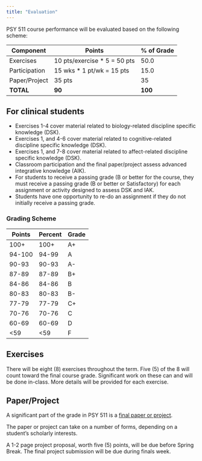 ```yaml
---
title: "Evaluation"
---
```


PSY 511 course performance will be evaluated based on the following scheme:

| Component           | Points                      | % of Grade |
|---------------------|------------------------------|-------|
| Exercises           | 10 pts/exercise * 5 = 50 pts | 50.0    |
| Participation       | 15 wks * 1 pt/wk = 15 pts    | 15.0    |
| Paper/Project       | 35 pts                       | 35    |
| **TOTAL**           | **90**                       | **100** |

::: {.callout-note}
## For clinical students

- Exercises 1-4 cover material related to biology-related discipline specific knowledge (DSK). 
- Exercises 1, and 4-6 cover material related to cognitive-related discipline specific knowledge (DSK).
- Exercises 1, and 7-8 cover material related to affect-related discipline specific knowledge (DSK).
- Classroom participation and the final paper/project assess advanced integrative knowledge (AIK).
- For students to receive a passing grade (B or better for the course, they must receive a passing grade (B or better or Satisfactory) for each assignment or activity designed to assess DSK and IAK.
- Students have one opportunity to re-do an assignment if they do not initially receive a passing grade.
:::

### Grading Scheme

| Points  | Percent | Grade |
|---------|---------|-------|
| 100+    | 100+    | A+    |
| 94-100  | 94-99   | A     |
| 90-93   | 90-93   | A-    |
| 87-89   | 87-89   | B+    |
| 84-86   | 84-86   | B     |
| 80-83   | 80-83   | B-    |
| 77-79   | 77-79   | C+    |
| 70-76   | 70-76   | C     |
| 60-69   | 60-69   | D     |
| <59     | <59     | F     |

## Exercises

There will be eight (8) exercises throughout the term.
Five (5) of the 8 will count toward the final course grade.
Significant work on these can and will be done in-class.
More details will be provided for each exercise.

## Paper/Project

A significant part of the grade in PSY 511 is a [final paper or project](resources/final-project.qmd).

The paper or project can take on a number of forms, depending on a student's scholarly interests.

A 1-2 page project proposal, worth five (5) points, will be due before Spring Break.
The final project submission will be due during finals week.
